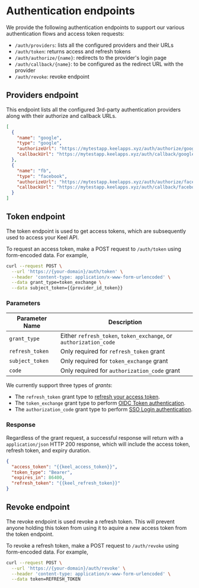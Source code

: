 # Authentication endpoints

We provide the following authentication endpoints to support our various authentication flows and access token requests:
 - `/auth/providers`: lists all the configured providers and their URLs
 - `/auth/token`: returns access and refresh tokens
 - `/auth/authorize/{name}`: redirects to the provider's login page
 - `/auth/callback/{name}`: to be configured as the redirect URL with the provider
 - `/auth/revoke`: revoke endpoint

## Providers endpoint

This endpoint lists all the configured 3rd-party authentication providers along with their authorize and callback URLs.

```json
[
  {
    "name": "google",
    "type": "google",
    "authorizeUrl": "https://mytestapp.keelapps.xyz/auth/authorize/google",
    "callbackUrl": "https://mytestapp.keelapps.xyz/auth/callback/google"
  },
  {
    "name": "fb",
    "type": "facebook",
    "authorizeUrl": "https://mytestapp.keelapps.xyz/auth/authorize/facebook",
    "callbackUrl": "https://mytestapp.keelapps.xyz/auth/callback/facebook"
  }
]
```

## Token endpoint

The token endpoint is used to get access tokens, which are subsequently used to access your Keel API.  

To request an access token, make a POST request to `/auth/token` using form-encoded data.  For example,

```bash
curl --request POST \
  --url 'https://{your-domain}/auth/token' \
  --header 'content-type: application/x-www-form-urlencoded' \
  --data grant_type=token_exchange \
  --data subject_token={{provider_id_token}}
```

### Parameters

| Parameter Name | Description                                |
|----------------|--------------------------------------------|
| `grant_type`     | Either `refresh_token`, `token_exchange`, or `authorization_code` |
| `refresh_token`  | Only required for `refresh_token` grant    |
| `subject_token`  | Only required for `token_exchange` grant   |
| `code`  | Only required for `authorization_code` grant   |

We currently support three types of _grants_:

 - The `refresh_token` grant type to [refresh your access token](/authentication/refresh-tokens).
 - The `token_exchange` grant type to perform [OIDC Token authentication](/authentication/flows/oidc-token). 
 - The `authorization_code` grant type to perform [SSO Login authentication](/authentication/flows/sso-login). 


### Response

Regardless of the grant request, a successful response will return with a `application/json` HTTP 200 response, which will include the access token, refresh token, and expiry duration.

```json filename="HTTP 200"
{
  "access_token": "{{keel_access_token}}",
  "token_type": "Bearer",
  "expires_in": 86400,
  "refresh_token": "{{keel_refresh_token}}"
}
```

## Revoke endpoint

The revoke endpoint is used revoke a refresh token. This will prevent anyone holding this token from using it to aquire a new access token from the token endpoint.

To revoke a refresh token, make a POST request to `/auth/revoke` using form-encoded data.  For example,

```bash
curl --request POST \
  --url 'https://{your-domain}/auth/revoke' \
  --header 'content-type: application/x-www-form-urlencoded' \
  --data token=REFRESH_TOKEN 
```

